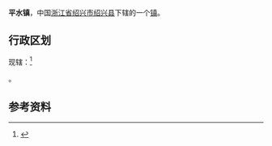 {{中国乡级行政区|33/06/21/105/000
|景观照片文件名       = 平水街头雕塑，宛委山麓.jpg
|景观照片描述         = 平水镇街头雕塑，宛委山麓
}}
'''平水镇'''，中国[[浙江省|浙江省]][[绍兴市|绍兴市]][[绍兴县|绍兴县]]下辖的一个[[镇|镇]]。

==行政区划==
现辖：<ref>{{PRC admin/ref sgc|33/06/21/105/000}}</ref>

{{PRC admin/children|33/06/21/105/000}}。

==参考资料==
{{reflist}}

{{PRC admin/navcat|33/06/21/105/100}}